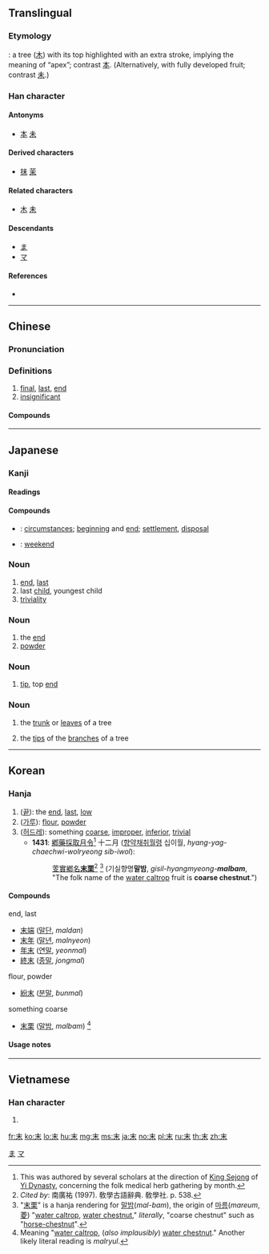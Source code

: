 {{also|夫|禾|末|天|未|夭}}
==Translingual==
{{stroke order|strokes=5}}

===Etymology===
{{liushu|i}}:
a tree ([[木]]) with its top highlighted with an extra stroke, implying the meaning of “apex”; contrast [[本]]. (Alternatively, with fully developed fruit; contrast [[未]].)

===Han character===
{{Han char|rn=75|rad=木|as=01|sn=5|four=50900|canj=DJ}}

====Antonyms====
* [[本]] [[未]]

====Derived characters====
* [[抹]] [[茉]]

====Related characters====
* [[木]] [[未]]

====Descendants====
* [[ま]]
* [[マ]]

====References====
* {{Han ref|kx=0509.060|dkj=14420|dj=0891.010|hdz=21150.020|uh=672B|ud=26411|bh=A5BD|bd=42429}}

[[Category:Han characters from which hiragana were derived|ま]]
[[Category:Han characters from which katakana were derived|マ]]

----

==Chinese==
{{zh-forms}}

===Pronunciation===
{{zh-pron
|m=mò
|c=mut6
|h=pfs=ma̍t
|mn=boa̍h/boa̍t
|mn_note=boa̍h - vernacular; boa̍t - literary
|mn-t=bhuah8/muêg8/muag8
|mn-t_note=bhuah8 - vernacular; muêg8, muag8 - literary
|mc=y
|oc=y
|ma=Zh-mò.ogg
|cat=n
}}

===Definitions===
{{zh-hanzi}}

# [[final]], [[last]], [[end]]
# [[insignificant]]

====Compounds====
{{zh-der|芥末|週末|末日}}

----

==Japanese==

===Kanji===
{{ja-kanji|grade=4|rs=木01}}

====Readings====
{{ja-readings
|goon=[[まち]] (machi), [[まつ]] (matsu)
|kanon=[[ばつ]] (batsu)
|kun=[[うら]] (ura) {{non-joyo-reading}}, [[うれ]] (ure) {{non-joyo-reading}}, [[すえ]] (sue)
}}

====Compounds====
{{der-top|Compounds}}
* {{ja-r|始末|しまつ}}: [[circumstances]]; [[beginning]] and [[end]]; [[settlement]], [[disposal]]
* {{ja-r|週末|しゅうまつ}}: [[weekend]]
{{der-bottom}}

===Noun===
{{ja-noun|すえ}}

# [[end]], [[last]]
# last [[child]], youngest child
# [[triviality]]

===Noun===
{{ja-noun|まつ}}

# the [[end]]
# [[powder]]

===Noun===
{{ja-noun|うら}}

# {{label|ja|archaic|sort=うら}} [[tip]], top [[end]]

===Noun===
{{ja-noun|うれ}}

# {{label|ja|archaic|sort=うれ}} the [[trunk]] or [[leaves]] of a tree
# {{label|ja|archaic|sort=うれ}} the [[tip]]s of the [[branch]]es of a tree

----

==Korean==

===Hanja===
{{ko-hanja|hangeul=말|eumhun=|rv=mal|mr=mal|y=mal}}

# ([[끝]]): the [[end]], [[last]], [[low]]
# ([[가루]]): [[flour]], [[powder]]
# ([[허드레]]): something [[coarse]], [[improper]], [[inferior]], [[trivial]]
#* '''1431''': [[鄕藥採取月令]]<ref>This was authored by several scholars at the direction of [[w:King Sejong|King Sejong]] of [[w:Yi Dynasty|Yi Dynasty]], concerning the folk medical herb gathering by month. </ref> 十二月 ([[향약채취월령]] 십이월, ''hyang-yag-chaechwi-wolryeong sib-iwol''):
#*: [[芰]][[實]][[鄕]][[名]]'''[[末]][[栗]]'''<ref>''Cited by'': 南廣祐 (1997). 敎學古語辭典. 敎學社. p. 538. </ref> <ref>"[[末]][[栗]]" is a hanja rendering for [[말밤]](''mal-bam''), the origin of [[마름]](''mareum'', [[菱]]) "[[water caltrop]], [[water chestnut]]," ''literally'', "coarse chestnut" such as "[[horse-chestnut]]". </ref> (기실향명'''말밤''', ''gisil-hyangmyeong-'''malbam''''', "The folk name of the [[water caltrop]] fruit is '''coarse chestnut'''.")

====Compounds====
{{top3}}
; end, last
* [[末端]] ([[말단]], ''maldan'')
* [[末年]] ([[말년]], ''malnyeon'')
* [[年末]] ([[연말]], ''yeonmal'')
* [[終末]] ([[종말]], ''jongmal'')
{{mid3}}
; flour, powder
* [[紛末]] ([[분말]], ''bunmal'')
{{mid3}}
; something coarse
* [[末栗]] ([[말밤]], ''malbam'') <ref>Meaning "[[water caltrop]], (''also implausibly'') [[water chestnut]]." Another likely literal reading is ''malryul''. </ref>
{{bottom}}

====Usage notes====
<references />

----

==Vietnamese==

===Han character===
{{vi-hantu|[[mạt]], [[mất]], [[mặt]], [[mết]], [[mệt]], [[mượt]]|rs=木01}}

# {{defn|lang=vi|sort=木01}}

[[fr:末]]
[[ko:末]]
[[lo:末]]
[[hu:末]]
[[mg:末]]
[[ms:末]]
[[ja:末]]
[[no:末]]
[[pl:末]]
[[ru:末]]
[[th:末]]
[[zh:末]]